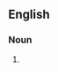 {{also|air-bursts|air bursts}}

==English==

===Noun===
{{head|en|noun form}}

# {{plural of|en|airburst}}